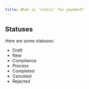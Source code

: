```yaml
---
title: What is ‘status’ for payment?
---
```


## Statuses

Here are some statuses:

- Draft
- New
- Compliance
- Process
- Completed
- Canceled
- Rejected



